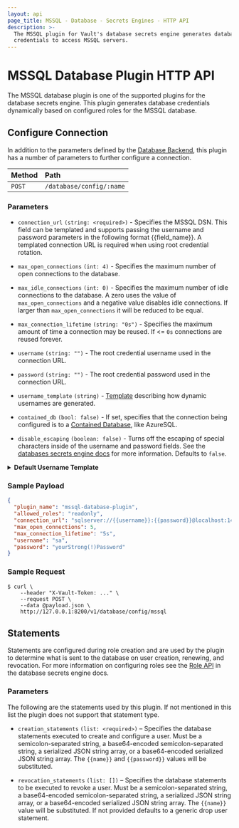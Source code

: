 ```yaml
---
layout: api
page_title: MSSQL - Database - Secrets Engines - HTTP API
description: >-
  The MSSQL plugin for Vault's database secrets engine generates database
  credentials to access MSSQL servers.
---
```


# MSSQL Database Plugin HTTP API

The MSSQL database plugin is one of the supported plugins for the database
secrets engine. This plugin generates database credentials dynamically based on
configured roles for the MSSQL database.

## Configure Connection

In addition to the parameters defined by the [Database
Backend](/api/secret/databases#configure-connection), this plugin
has a number of parameters to further configure a connection.

| Method | Path                     |
| :----- | :----------------------- |
| `POST` | `/database/config/:name` |

### Parameters

- `connection_url` `(string: <required>)` - Specifies the MSSQL DSN. This field
  can be templated and supports passing the username and password
  parameters in the following format {{field_name}}. A templated connection URL is
  required when using root credential rotation.

- `max_open_connections` `(int: 4)` - Specifies the maximum number of open
  connections to the database.

- `max_idle_connections` `(int: 0)` - Specifies the maximum number of idle
  connections to the database. A zero uses the value of `max_open_connections`
  and a negative value disables idle connections. If larger than
  `max_open_connections` it will be reduced to be equal.

- `max_connection_lifetime` `(string: "0s")` - Specifies the maximum amount of
  time a connection may be reused. If <= `0s` connections are reused forever.

- `username` `(string: "")` - The root credential username used in the connection URL.

- `password` `(string: "")` - The root credential password used in the connection URL.

- `username_template` `(string)` - [Template](/docs/concepts/username-templating) describing how
  dynamic usernames are generated.

- `contained_db` `(bool: false)` - If set, specifies that the connection being configured is to a
  [Contained Database](https://docs.microsoft.com/en-us/sql/relational-databases/databases/contained-databases?view=sql-server-ver15),
  like AzureSQL.

- `disable_escaping` `(boolean: false)` - Turns off the escaping of special characters inside of the username
  and password fields. See the [databases secrets engine docs](/docs/secrets/databases#disable-character-escaping)
  for more information. Defaults to `false`.

<details>
<summary><b>Default Username Template</b></summary>

```
{{ printf "v-%s-%s-%s-%s" (.DisplayName | truncate 20) (.RoleName | truncate 20) (random 20) (unix_time) | truncate 128 }}
```

<details>
  <summary><b>Example Usernames:</b></summary>

| Example       |                                                      |
| ------------- | ---------------------------------------------------- |
| `DisplayName` | `token`                                              |
| `RoleName`    | `myrolename`                                         |
| Username      | `v-token-myrolename-jNFRlKsZZMxJEx60o66i-1614294836` |

| Example       |                                                                               |
| ------------- | ----------------------------------------------------------------------------- |
| `DisplayName` | `amuchlonger_dispname`                                                        |
| `RoleName`    | `role-name-with-dashes`                                                       |
| Username      | `v-amuchlonger_dispname-role-name-with-dashe-LUHU9xqm6YNisikA3iCQ-1614294836` |

</details>
</details>

### Sample Payload

```json
{
  "plugin_name": "mssql-database-plugin",
  "allowed_roles": "readonly",
  "connection_url": "sqlserver://{{username}}:{{password}}@localhost:1433",
  "max_open_connections": 5,
  "max_connection_lifetime": "5s",
  "username": "sa",
  "password": "yourStrong(!)Password"
}
```

### Sample Request

```shell-session
$ curl \
    --header "X-Vault-Token: ..." \
    --request POST \
    --data @payload.json \
    http://127.0.0.1:8200/v1/database/config/mssql
```

## Statements

Statements are configured during role creation and are used by the plugin to
determine what is sent to the database on user creation, renewing, and
revocation. For more information on configuring roles see the [Role
API](/api-docs/secret/databases#create-role) in the database secrets engine docs.

### Parameters

The following are the statements used by this plugin. If not mentioned in this
list the plugin does not support that statement type.

- `creation_statements` `(list: <required>)` – Specifies the database
  statements executed to create and configure a user. Must be a
  semicolon-separated string, a base64-encoded semicolon-separated string, a
  serialized JSON string array, or a base64-encoded serialized JSON string
  array. The `{{name}}` and `{{password}}` values will be substituted.

- `revocation_statements` `(list: [])` – Specifies the database statements to
  be executed to revoke a user. Must be a semicolon-separated string, a
  base64-encoded semicolon-separated string, a serialized JSON string array, or
  a base64-encoded serialized JSON string array. The `{{name}}` value will be
  substituted. If not provided defaults to a generic drop user statement.
